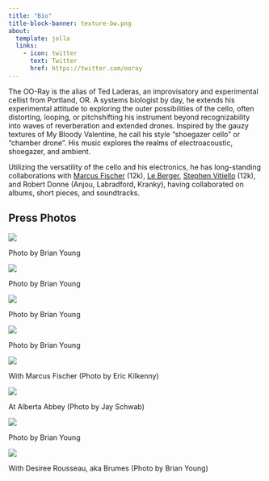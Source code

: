```yaml
---
title: "Bio"
title-block-banner: texture-bw.png
about:
  template: jolla
  links:
    - icon: twitter
      text: Twitter
      href: https://twitter.com/ooray
---
```


The OO-Ray is the alias of Ted Laderas, an improvisatory and experimental cellist from Portland, OR. A systems biologist by day, he extends his experimental attitude to exploring the outer possibilities of the cello, often distorting, looping, or pitchshifting his instrument beyond recognizability into waves of reverberation and extended drones. Inspired by the gauzy textures of My Bloody Valentine, he call his style “shoegazer cello” or “chamber drone”. His music explores the realms of electroacoustic, shoegazer, and ambient.

Utilizing the versatility of the cello and his electronics, he has long-standing collaborations with [Marcus Fischer](http://mapmap.ch) (12k), [Le Berger](https://leberger.bandcamp.com), [Stephen Vitiello](http://www.stephenvitiello.com) (12k), and Robert Donne (Anjou, Labradford, Kranky), having collaborated on albums, short pieces, and soundtracks. 

## Press Photos

<img src="https://78.media.tumblr.com/c79b3d2deb603241980ec1cdd15980ed/tumblr_inline_o9gsm5kvMG1sye3ga_500.jpg"/><p>Photo by Brian Young</p>

<img src="https://78.media.tumblr.com/7250a5a702ad86d333612a513de577bd/tumblr_inline_o9gsnpYMYd1sye3ga_500.jpg"/><p>Photo by Brian Young</p>

<img src="https://78.media.tumblr.com/52fbba56c3c779cd45d044f9b8aae185/tumblr_inline_o9gsp4XiDn1sye3ga_500.jpg"/><p>Photo by Brian Young</p>

<p><img src="https://78.media.tumblr.com/f108a9e397b6f44a7c4e4bcc42d63a05/tumblr_inline_nlqjhhEvu51sye3ga_500.jpg"/></p>
<p>Photo by Brian Young</p>
<p><img src="https://78.media.tumblr.com/3f10b017cd27cd6c27a84f965db985be/tumblr_inline_nlqjkjZRlK1sye3ga_500.jpg"/></p>

<p>With Marcus Fischer (Photo by Eric Kilkenny)</p>
<p><img src="https://78.media.tumblr.com/301e16858196e66b41a81cb042fe6491/tumblr_inline_nlqjozZvPf1sye3ga_500.jpg"/></p>
<p>At Alberta Abbey (Photo by Jay Schwab)</p>
<p><img src="https://78.media.tumblr.com/1dd51134e81282123232810d1e4a753a/tumblr_inline_nlqjr5GDiy1sye3ga_500.jpg"/></p>

<p>Photo by Brian Young</p>
<p><img src="https://78.media.tumblr.com/0c7c0ef951efc1488ff67559e72aaf77/tumblr_inline_nlqjryxWHE1sye3ga_500.jpg"/></p>

<p>With Desiree Rousseau, aka Brumes (Photo by Brian Young)</p>